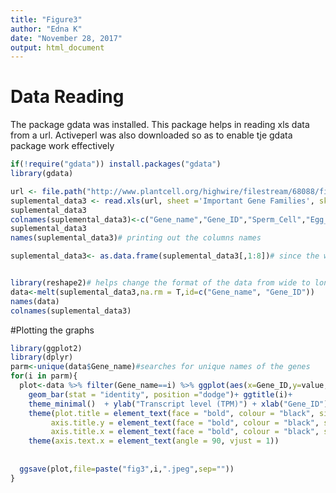 ---
title: "Figure3"
author: "Edna K"
date: "November 28, 2017"
output: html_document
---
# Data Reading
The package gdata was installed. This package helps in reading xls data from a url. 
Activeperl was also downloaded so as to enable tje gdata package work effectively


```{r}
if(!require("gdata")) install.packages("gdata")
library(gdata)

url <- file.path("http://www.plantcell.org/highwire/filestream/68088/field_highwire_adjunct_files/2/TPC2017-LSB-00099R2_Supplemental_Data_Set_3.xls")
suplemental_data3 <- read.xls(url, sheet ='Important Gene Families', skip = 151,  header = T)# reading in the data, starting from row 151
suplemental_data3
colnames(suplemental_data3)<-c("Gene_name","Gene_ID","Sperm_Cell","Egg_Cell","Zygote_12HAP","Zygote_24HAP","Apical_Cell","Basal_Cell")# giving names to the columns of interest
suplemental_data3
names(suplemental_data3)# printing out the columns names


```



```{r}
suplemental_data3<- as.data.frame(suplemental_data3[,1:8])# since the whole data was being printed out, specify the exact colums that are necessary


library(reshape2)# helps change the format of the data from wide to long
data<-melt(suplemental_data3,na.rm = T,id=c("Gene_name", "Gene_ID"))
names(data)
colnames(suplemental_data3)
```

 
 
 #Plotting the graphs
```{r}

library(ggplot2)
library(dplyr)
parm<-unique(data$Gene_name)#searches for unique names of the genes
for(i in parm){
  plot<-data %>% filter(Gene_name==i) %>% ggplot(aes(x=Gene_ID,y=value,fill=variable))+
    geom_bar(stat = "identity", position ="dodge")+ ggtitle(i)+ 
    theme_minimal()  + ylab("Transcript level (TPM)") + xlab("Gene_ID") +
    theme(plot.title = element_text(face = "bold", colour = "black", size = 20, hjust = 0.5), 
         axis.title.y = element_text(face = "bold", colour = "black", size=20),
         axis.title.x = element_text(face = "bold", colour = "black", size = 20, hjust = 0.5))+
    theme(axis.text.x = element_text(angle = 90, vjust = 1))
  
 
  ggsave(plot,file=paste("fig3",i,".jpeg",sep=""))
}

```



